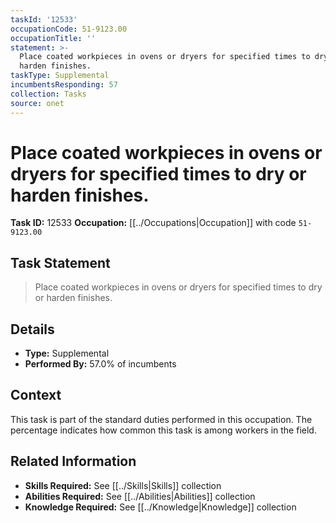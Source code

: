 ```yaml
---
taskId: '12533'
occupationCode: 51-9123.00
occupationTitle: ''
statement: >-
  Place coated workpieces in ovens or dryers for specified times to dry or
  harden finishes.
taskType: Supplemental
incumbentsResponding: 57
collection: Tasks
source: onet
---
```

# Place coated workpieces in ovens or dryers for specified times to dry or harden finishes.

**Task ID:** 12533
**Occupation:** [[../Occupations|Occupation]] with code `51-9123.00`

## Task Statement

> Place coated workpieces in ovens or dryers for specified times to dry or harden finishes.

## Details

- **Type:** Supplemental
- **Performed By:** 57.0% of incumbents

## Context

This task is part of the standard duties performed in this occupation. The percentage indicates how common this task is among workers in the field.

## Related Information

- **Skills Required:** See [[../Skills|Skills]] collection
- **Abilities Required:** See [[../Abilities|Abilities]] collection
- **Knowledge Required:** See [[../Knowledge|Knowledge]] collection
